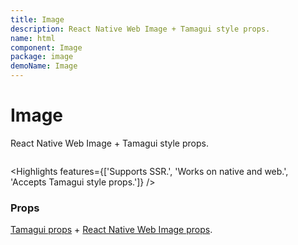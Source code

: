```yaml
---
title: Image
description: React Native Web Image + Tamagui style props.
name: html
component: Image
package: image
demoName: Image
---
```


# Image

<Description>React Native Web Image + Tamagui style props.</Description>

<HeroContainer noPad>
  <ImageDemo />
</HeroContainer>

```tsx hero template=Image

```

<Highlights
  features={['Supports SSR.', 'Works on native and web.', 'Accepts Tamagui style props.']}
/>

### Props

[Tamagui props](/docs/intro/props) + [React Native Web Image props](https://necolas.github.io/react-native-web/docs/image/).
